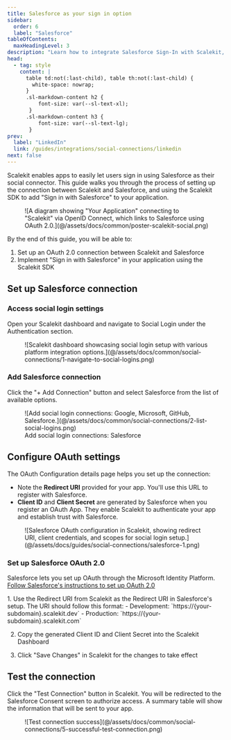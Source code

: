 ```yaml
---
title: Salesforce as your sign in option
sidebar:
  order: 6
  label: "Salesforce"
tableOfContents:
  maxHeadingLevel: 3
description: "Learn how to integrate Salesforce Sign-In with Scalekit, enabling secure social authentication for your users with step-by-step OAuth configuration instructions."
head:
  - tag: style
    content: |
      table td:not(:last-child), table th:not(:last-child) {
        white-space: nowrap;
      }
      .sl-markdown-content h2 {
          font-size: var(--sl-text-xl);
       }
      .sl-markdown-content h3 {
          font-size: var(--sl-text-lg);
       }
prev:
  label: "LinkedIn"
  link: /guides/integrations/social-connections/linkedin
next: false
---
```



Scalekit enables apps to easily let users sign in using Salesforce as their social connector. This guide walks you through the process of setting up the connection between Scalekit and Salesforce, and using the Scalekit SDK to add "Sign in with Salesforce" to your application.

<figure>
  ![A diagram showing "Your Application" connecting to "Scalekit" via OpenID Connect, which links to Salesforce using OAuth 2.0.](@/assets/docs/common/poster-scalekit-social.png)
</figure>

By the end of this guide, you will be able to:

1. Set up an OAuth 2.0 connection between Scalekit and Salesforce
2. Implement "Sign in with Salesforce" in your application using the Scalekit SDK

## Set up Salesforce connection

### Access social login settings

Open your Scalekit dashboard and navigate to Social Login under the Authentication section.

<figure>
  ![Scalekit dashboard showcasing social login setup with various platform integration options.](@/assets/docs/common/social-connections/1-navigate-to-social-logins.png)
</figure>

### Add Salesforce connection

Click the "+ Add Connection" button and select Salesforce from the list of available options.

<figure>
  ![Add social login connections: Google, Microsoft, GitHub, Salesforce.](@/assets/docs/common/social-connections/2-list-social-logins.png)
  <figcaption>Add social login connections: Salesforce</figcaption>
</figure>

## Configure OAuth settings

The OAuth Configuration details page helps you set up the connection:

- Note the **Redirect URI** provided for your app. You'll use this URL to register with Salesforce.
- **Client ID** and **Client Secret** are generated by Salesforce when you register an OAuth App. They enable Scalekit
  to authenticate your app and establish trust with Salesforce.

<figure>
  ![Salesforce OAuth configuration in Scalekit, showing redirect URI, client credentials, and scopes for social login setup.](@/assets/docs/guides/social-connections/salesforce-1.png)
</figure>

### Set up Salesforce OAuth 2.0

Salesforce lets you set up OAuth through the Microsoft Identity Platform.
<a href="https://dub.sh/connected-app-create-salesforce" target="_blank" rel="noopener">Follow Salesforce's instructions to set up OAuth 2.0</a>

<Steps>
1. Use the Redirect URI from Scalekit as the Redirect URI in Salesforce's setup. The URI should follow this format:
   - Development: `https://{your-subdomain}.scalekit.dev`
   - Production: `https://{your-subdomain}.scalekit.com`

2. Copy the generated Client ID and Client Secret into the Scalekit Dashboard

3. Click "Save Changes" in Scalekit for the changes to take effect
</Steps>

## Test the connection

Click the "Test Connection" button in Scalekit. You will be redirected to the Salesforce Consent screen to authorize
access. A summary table will show the information that will be sent to your app.

<figure>
  ![Test connection success](@/assets/docs/common/social-connections/5-successful-test-connection.png)
</figure>